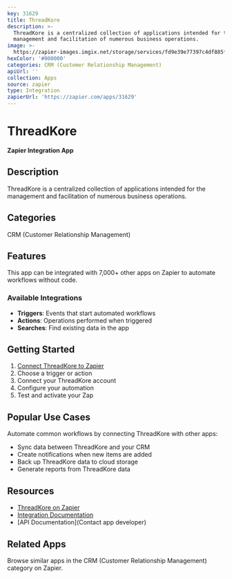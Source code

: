 ```yaml
---
key: 31629
title: ThreadKore
description: >-
  ThreadKore is a centralized collection of applications intended for the
  management and facilitation of numerous business operations.
image: >-
  https://zapier-images.imgix.net/storage/services/fd9e39e77397c4df885fa590af10cfea.png?auto=format%2Ccompress&ixlib=python-3.0.0&q=50
hexColor: '#000000'
categories: CRM (Customer Relationship Management)
apiUrl: ''
collection: Apps
source: zapier
type: Integration
zapierUrl: 'https://zapier.com/apps/31629'
---
```

# ThreadKore

**Zapier Integration App**

## Description

ThreadKore is a centralized collection of applications intended for the management and facilitation of numerous business operations.

## Categories

CRM (Customer Relationship Management)

## Features

This app can be integrated with 7,000+ other apps on Zapier to automate workflows without code.

### Available Integrations

- **Triggers**: Events that start automated workflows
- **Actions**: Operations performed when triggered
- **Searches**: Find existing data in the app

## Getting Started

1. [Connect ThreadKore to Zapier](https://zapier.com/apps/31629)
2. Choose a trigger or action
3. Connect your ThreadKore account
4. Configure your automation
5. Test and activate your Zap

## Popular Use Cases

Automate common workflows by connecting ThreadKore with other apps:

- Sync data between ThreadKore and your CRM
- Create notifications when new items are added
- Back up ThreadKore data to cloud storage
- Generate reports from ThreadKore data

## Resources

- [ThreadKore on Zapier](https://zapier.com/apps/31629)
- [Integration Documentation](https://zapier.com/apps/31629/integrations)
- [API Documentation](Contact app developer)

## Related Apps

Browse similar apps in the CRM (Customer Relationship Management) category on Zapier.

